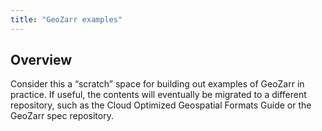 ```yaml
---
title: "GeoZarr examples"
---
```


## Overview

Consider this a "scratch" space for building out examples of GeoZarr in practice. If useful, the contents will eventually be migrated to a different repository, such as the Cloud Optimized Geospatial Formats Guide or the GeoZarr spec repository.

